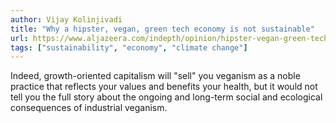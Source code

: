 ```yaml
---
author: Vijay Kolinjivadi
title: "Why a hipster, vegan, green tech economy is not sustainable"
url: https://www.aljazeera.com/indepth/opinion/hipster-vegan-green-tech-economy-sustainable-190605105120654.html
tags: ["sustainability", "economy", "climate change"]
---
```


Indeed, growth-oriented capitalism will "sell" you veganism as a noble practice that reflects your values and benefits your health, but it would not tell you the full story about the ongoing and long-term social and ecological consequences of industrial veganism.
